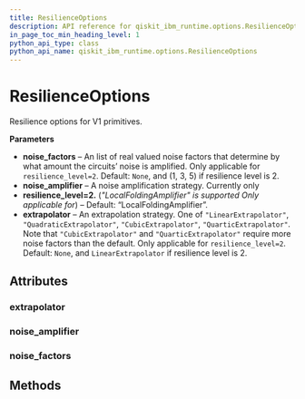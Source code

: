 ```yaml
---
title: ResilienceOptions
description: API reference for qiskit_ibm_runtime.options.ResilienceOptions
in_page_toc_min_heading_level: 1
python_api_type: class
python_api_name: qiskit_ibm_runtime.options.ResilienceOptions
---
```


# ResilienceOptions

<Class id="qiskit_ibm_runtime.options.ResilienceOptions" isDedicatedPage={true} github="https://github.com/Qiskit/qiskit-ibm-runtime/tree/stable/0.21/qiskit_ibm_runtime/options/resilience_options.py#L104-L141" signature="ResilienceOptions(*args, **kwargs)">
  Resilience options for V1 primitives.

  **Parameters**

  *   **noise\_factors** – An list of real valued noise factors that determine by what amount the circuits’ noise is amplified. Only applicable for `resilience_level=2`. Default: `None`, and (1, 3, 5) if resilience level is 2.
  *   **noise\_amplifier** – A noise amplification strategy. Currently only
  *   **resilience\_level=2.** (*"LocalFoldingAmplifier" is supported Only applicable for*) – Default: “LocalFoldingAmplifier”.
  *   **extrapolator** – An extrapolation strategy. One of `"LinearExtrapolator"`, `"QuadraticExtrapolator"`, `"CubicExtrapolator"`, `"QuarticExtrapolator"`. Note that `"CubicExtrapolator"` and `"QuarticExtrapolator"` require more noise factors than the default. Only applicable for `resilience_level=2`. Default: `None`, and `LinearExtrapolator` if resilience level is 2.

  ## Attributes

  ### extrapolator

  <Attribute id="qiskit_ibm_runtime.options.ResilienceOptions.extrapolator" name="extrapolator" attributeTypeHint="Literal['LinearExtrapolator', 'QuadraticExtrapolator', 'CubicExtrapolator', 'QuarticExtrapolator'] | None" attributeValue="= None" />

  ### noise\_amplifier

  <Attribute id="qiskit_ibm_runtime.options.ResilienceOptions.noise_amplifier" name="noise_amplifier" attributeTypeHint="Literal['LocalFoldingAmplifier'] | None" attributeValue="= None" />

  ### noise\_factors

  <Attribute id="qiskit_ibm_runtime.options.ResilienceOptions.noise_factors" name="noise_factors" attributeTypeHint="Sequence[float] | None" attributeValue="= None" />

  ## Methods
</Class>

